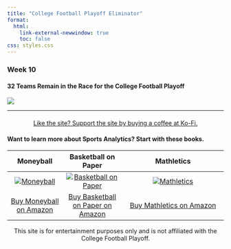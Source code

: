 ```yaml
---
title: "College Football Playoff Eliminator"
format: 
  html:
    link-external-newwindow: true
    toc: false
css: styles.css
---
```


### Week 10

#### 32 Teams Remain in the Race for the College Football Playoff

![](wk10_2024.png)

---

<!-- Centered Ko-Fi Button -->
<div style="text-align: center; margin-top: 20px;">
  <a href="https://ko-fi.com/stephenhill42026" class="kofi-button" target="_blank">
    Like the site? Support the site by buying a coffee at Ko-Fi.
  </a>
</div>

#### Want to learn more about Sports Analytics? Start with these books.

| Moneyball | Basketball on Paper | Mathletics |
|:---------:|:----------:|:------------------:|
| [![Moneyball](moneyball.jpg){.book-image}](https://amzn.to/3Brep3F) | [![Basketball on Paper](bbpaper.jpg){.book-image}](https://amzn.to/4dq4Nn3) | [![Mathletics](mathletics.jpg){.book-image}](https://amzn.to/4gIzDu3) |
| [Buy Moneyball on Amazon](https://amzn.to/3Brep3F) | [Buy Basketball on Paper on Amazon](https://amzn.to/4gIzDu3) | [Buy Mathletics on Amazon](https://amzn.to/4gIzDu3) |

::: {style="text-align:center"}
This site is for entertainment purposes only and is not affiliated with the College Football Playoff.

:::
